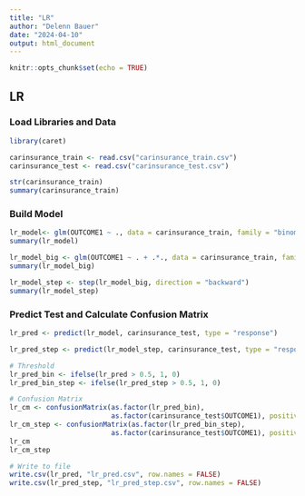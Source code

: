 ---
title: "LR"
author: "Delenn Bauer"
date: "2024-04-10"
output: html_document
---

```{r setup, include=FALSE}
knitr::opts_chunk$set(echo = TRUE)
```

## LR

### Load Libraries and Data

```{r}
library(caret)

carinsurance_train <- read.csv("carinsurance_train.csv")
carinsurance_test <- read.csv("carinsurance_test.csv")

str(carinsurance_train)
summary(carinsurance_train)

```

### Build Model

```{r, cache=TRUE}
lr_model<- glm(OUTCOME1 ~ ., data = carinsurance_train, family = "binomial")
summary(lr_model)
```

```{r, cache=TRUE}
lr_model_big <- glm(OUTCOME1 ~ . + .*., data = carinsurance_train, family = "binomial")
summary(lr_model_big)
```

```{r, cache=TRUE}
lr_model_step <- step(lr_model_big, direction = "backward")
summary(lr_model_step)
```

### Predict Test and Calculate Confusion Matrix
```{r, cache=TRUE}
lr_pred <- predict(lr_model, carinsurance_test, type = "response")
```

```{r, cache=TRUE}
lr_pred_step <- predict(lr_model_step, carinsurance_test, type = "response")
```


```{r, cache=TRUE}
# Threshold
lr_pred_bin <- ifelse(lr_pred > 0.5, 1, 0)
lr_pred_bin_step <- ifelse(lr_pred_step > 0.5, 1, 0)

# Confusion Matrix
lr_cm <- confusionMatrix(as.factor(lr_pred_bin), 
                         as.factor(carinsurance_test$OUTCOME1), positive = "1")
lr_cm_step <- confusionMatrix(as.factor(lr_pred_bin_step),
                         as.factor(carinsurance_test$OUTCOME1), positive = "1")
lr_cm
lr_cm_step

# Write to file
write.csv(lr_pred, "lr_pred.csv", row.names = FALSE)
write.csv(lr_pred_step, "lr_pred_step.csv", row.names = FALSE)
```

